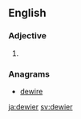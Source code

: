 ==English==

===Adjective===
{{head|en}}

# {{en-comparative of|dewy}}

===Anagrams===
* [[dewire#English|dewire]]

[[ja:dewier]]
[[sv:dewier]]